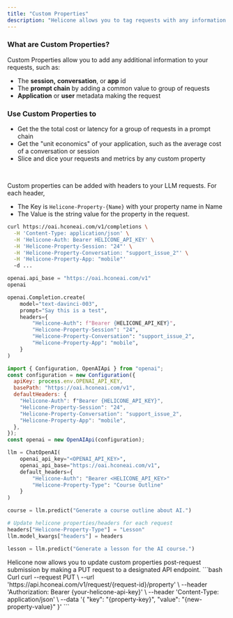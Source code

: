 ```yaml
---
title: "Custom Properties"
description: "Helicone allows you to tag requests with any information you choose to segment, analyze, and visualize by."
---
```


### What are Custom Properties?

Custom Properties allow you to add any additional information to your requests, such as:

- The **session,** **conversation**, or **app** id
- The **prompt chain** by adding a common value to group of requests
- **Application** or **user** metadata making the request

### Use Custom Properties to

- Get the the total cost or latency for a group of requests in a prompt chain
- Get the "unit economics" of your application, such as the average cost of a conversation or session
- Slice and dice your requests and metrics by any custom property

<br />

<Accordion title="Adding Custom Properties at Request Time">

Custom properties can be added with headers to your LLM requests. For each header,

- The Key is `Helicone-Property-{Name}` with your property name in Name
- The Value is the string value for the property in the request.

<CodeGroup>

```bash Curl
curl https://oai.hconeai.com/v1/completions \
  -H 'Content-Type: application/json' \
  -H 'Helicone-Auth: Bearer HELICONE_API_KEY' \
  -H 'Helicone-Property-Session: "24"' \
  -H 'Helicone-Property-Conversation: "support_issue_2"' \
  -H 'Helicone-Property-App: "mobile"'
  -d ...
```

```python Python
openai.api_base = "https://oai.hconeai.com/v1"
openai

openai.Completion.create(
    model="text-davinci-003",
    prompt="Say this is a test",
    headers={
        "Helicone-Auth": f"Bearer {HELICONE_API_KEY}",
        "Helicone-Property-Session": "24",
        "Helicone-Property-Conversation": "support_issue_2",
        "Helicone-Property-App": "mobile",
    }
)
```

```js Node.js
import { Configuration, OpenAIApi } from "openai";
const configuration = new Configuration({
  apiKey: process.env.OPENAI_API_KEY,
  basePath: "https://oai.hconeai.com/v1",
  defaultHeaders: {
    "Helicone-Auth": f"Bearer {HELICONE_API_KEY}",
    "Helicone-Property-Session": "24",
    "Helicone-Property-Conversation": "support_issue_2",
    "Helicone-Property-App": "mobile",
  },
});
const openai = new OpenAIApi(configuration);
```

```python Langchain (Python)
llm = ChatOpenAI(
    openai_api_key="<OPENAI_API_KEY>",
    openai_api_base="https://oai.hconeai.com/v1",
    default_headers={
        "Helicone-Auth": "Bearer <HELICONE_API_KEY>"
        "Helicone-Property-Type": "Course Outline"
    }
)

course = llm.predict("Generate a course outline about AI.")

# Update helicone properties/headers for each request
headers["Helicone-Property-Type"] = "Lesson"
llm.model_kwargs["headers"] = headers

lesson = llm.predict("Generate a lesson for the AI course.")
```

</CodeGroup>
</Accordion>

<Accordion title="Updating Custom Properties After Request">
Helicone now allows you to update custom properties post-request submission by making a PUT request to a designated API endpoint.
```bash Curl
curl --request PUT \
  --url 'https://api.hconeai.com/v1/request/{request-id}/property' \
  --header 'Authorization: Bearer {your-helicone-api-key}' \
  --header 'Content-Type: application/json' \
  --data '{
    "key": "{property-key}",
    "value": "{new-property-value}"
}'
```
</Accordion>
